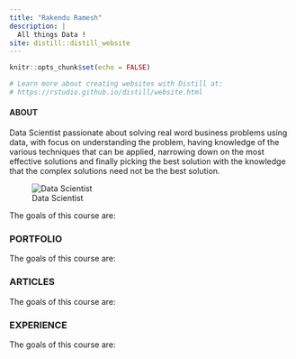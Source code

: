 ```yaml
---
title: "Rakendu Ramesh"
description: |
  All things Data !
site: distill::distill_website
---
```


```r
knitr::opts_chunk$set(echo = FALSE)

# Learn more about creating websites with Distill at:
# https://rstudio.github.io/distill/website.html

```
#### ABOUT

Data Scientist passionate about solving real word business problems using data, with focus on understanding the problem, having knowledge of the various techniques that can be applied, narrowing down on the most effective solutions and finally picking the best solution with the knowledge that the complex solutions need not be the best solution.

![Data Scientist](image/datascientist.jpg)




The goals of this course are:

### PORTFOLIO

The goals of this course are:

### ARTICLES

The goals of this course are:

### EXPERIENCE

The goals of this course are: